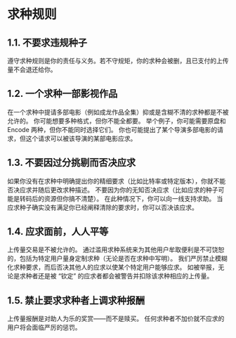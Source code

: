 <H1 id="content">求种规则</H1>

<H2 id="1.1">1.1. 不要求违规种子</H2>

遵守求种规则是你的责任与义务。若不守规矩，你的求种会被删，且已支付的上传量不会退还给你。

<H2 id="1.2">1.2. 一个求种一部影视作品</H2>

在一个求种中提请多部电影（例如成龙作品全集）抑或是含糊不清的求种都是不被允许的。
你可能想要多种格式，但你不能全都要。
举个例子，你可能需要原盘和 Encode 两种，但你不能同时选择它们。
你也可能提出了某个导演多部电影的请求，但这个请求可以被该导演的某部电影应求。

<H2 id="1.3">1.3. 不要因过分挑剔而否决应求</H2>

如果你没有在求种中明确提出你的精细要求（比如比特率或特定版本），你就不能否决应求并随后更改求种描述。
不要因为你的无知否决应求（比如应求的种子可能是转码后的资源但你搞不清楚）。
在此种情况下，你可以向一线支持求助。
当应求种子确实没有满足你已经阐释清除的要求时，你可以否决该应求。

<H2 id="1.4">1.4. 应求面前，人人平等</H2>

上传量交易是不被允许的。
通过滥用求种系统来为其他用户牟取便利是不可饶恕的，包括为特定用户量身定制求种（无论是否在求种中写明）。
我们严厉禁止模糊化求种要求，而后否决其他人的应求以使某个特定用户能够应求。
如被举报，无论是求种者还是被 “钦定” 的应求者都会被警告并扣除该求种相应的上传量。

<H2 id="1.5">1.5. 禁止要求求种者上调求种报酬</H2>

上传量报酬是对助人为乐的奖赏——而不是赎买。
任何求种者不加价就不应求的用户将会面临严厉的惩罚。
